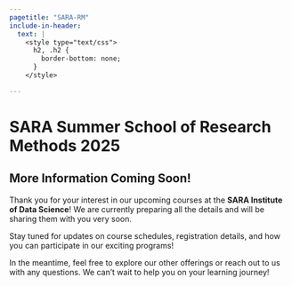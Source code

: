 ```yaml
---
pagetitle: "SARA-RM"
include-in-header: 
  text: |
    <style type="text/css">
      h2, .h2 {
        border-bottom: none;
      }
    </style>

---
```


# SARA Summer School of Research Methods 2025

::: {.col}
::: {.card}

## More Information Coming Soon!

Thank you for your interest in our upcoming courses at the **SARA Institute of Data Science**! We are currently preparing all the details and will be sharing them with you very soon. 

Stay tuned for updates on course schedules, registration details, and how you can participate in our exciting programs!

In the meantime, feel free to explore our other offerings or reach out to us with any questions. We can’t wait to help you on your learning journey!

<br>

:::
:::

<br>